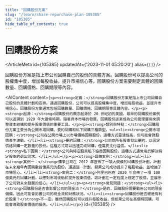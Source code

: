```yaml
---
title: "回購股份方案"
slug: "/learn/share-repurchase-plan-105385"
id: "105385"
hide_table_of_contents: true
---
```



# 回購股份方案

<ArticleMeta id={105385} updatedAt={'2023-11-01 05:20:20'} alias={`[]`} />
<div className='border-solid border-b border-t-0 my-4 border-[var(--ifm-color-gray-300)]' />

回購股份方案是指上市公司回購自己的股份的具體方案。回購股份可以提高公司的股權集中度，增加每股收益，提升市場信心等。回購股份方案需要制定具體的回購數量、回購價格、回購期限等內容。

<AIContent content={`<p><strong>定義：</strong>回購股份方案是指上市公司回購自己股份的具體計劃和安排。通過回購股份，公司可以提高股權集中度，增加每股收益，並提升市場信心。回購股份方案通常包括回購數量、回購價格、回購期限等具體內容。</p><p><strong>起源：</strong>回購股份的概念起源於 20 世紀初的美國，最早的回購股份案例可以追溯到 1929 年大蕭條時期。隨着資本市場的發展，回購股份逐漸成為公司管理層用來調整資本結構和提升股東價值的重要工具。</p><p><strong>類別與特點：</strong>回購股份方案主要分為公開市場回購、要約回購和私下回購三種類型。<ul><li><strong>公開市場回購：</strong>公司在公開市場上以市場價格回購股份。這種方式靈活性高，但可能會對股價產生波動。</li><li><strong>要約回購：</strong>公司向所有股東發出要約，以固定價格回購一定數量的股份。這種方式可以迅速完成回購，但需要支付溢價。</li><li><strong>私下回購：</strong>公司與特定股東私下協商回購股份。這種方式通常用於解決特定股東的退出需求。</li></ul></p><p><strong>具體案例：</strong><ul><li><strong>案例一：</strong>蘋果公司在 2012 年宣佈了一項大規模的回購股份計劃，計劃在未來幾年內回購數百億美元的股份。通過這一計劃，蘋果公司成功提升了每股收益，並增強了市場信心。</li><li><strong>案例二：</strong>阿里巴巴在 2020 年宣佈了一項 100 億美元的回購計劃，以應對市場波動和提升股東價值。該計劃在一定程度上穩定了股價，並展示了公司對未來發展的信心。</li></ul></p><p><strong>常見問題：</strong><ul><li><strong>回購股份是否會影響公司的現金流？</strong>是的，回購股份需要動用公司的現金儲備，因此可能會影響公司的現金流和財務狀況。</li><li><strong>回購股份是否總是有利於股東？</strong>不一定。雖然回購股份可以提升每股收益，但如果公司在高價時回購，可能會導致股東價值的損失。</li></ul></p>`} id={105385} />
